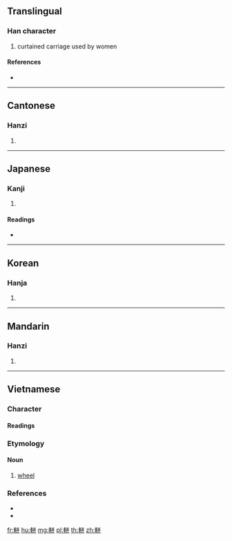 {{character info/new}}
{{also|輧}}
==Translingual==

===Han character===
{{Han char|rn=159|rad=車|as=06|sn=13|four=58041|canj=JJTT}}

# curtained carriage used by women

====References====
* {{Han ref|kx=1242.210|dkj=38396|dj=1718.150|hdz=53532.050|uh=8EFF|ud=36607|bh=E075|bd=57461}}

----

==Cantonese==

===Hanzi===
{{yue-hanzi|jyut=|y=ping4}}

# {{defn|lang=yue|sort=車06}}

----

==Japanese==

===Kanji===
{{ja-kanji|grade=|rs=車06}}

# {{defn|lang=ja|sort=車06}}

====Readings====
* {{ja-readings|on=[[びょう]] (byō), [[へい]] (hei)|kun=[[あつまる]] (atsumaru), [[かくる]] (kakuru)|nanori=}}

----

==Korean==

===Hanja===
{{ko-hanja|hangeul=병|eumhun=|rv=byeong|mr=pyŏng|y=pyeng}}

# {{defn|lang=ko|sort=車06}}

----

==Mandarin==

===Hanzi===
{{cmn-hanzi|pin=[[píng]] ([[ping2]])|wg=p'ing<sup>2</sup>}}

# {{defn|lang=cmn|sort=車06}}

----

==Vietnamese==

===Character===
{{rfc-header|Character|lang=vi}}

====Readings====
{{vi-readings|hanviet=phanh, bình, biền|nom=phanh, bánh, bình, biền|rs=車06}}

===Etymology===

====Noun====
{{vi-noun|sc=Hani|bánh|rs=車06}}
# [[wheel]]

===References===
* {{R:WinVNKey:Lê Sơn Thanh}}
* {{R:Taberd 1838|p=704}}

[[fr:軿]]
[[hu:軿]]
[[mg:軿]]
[[pl:軿]]
[[th:軿]]
[[zh:軿]]